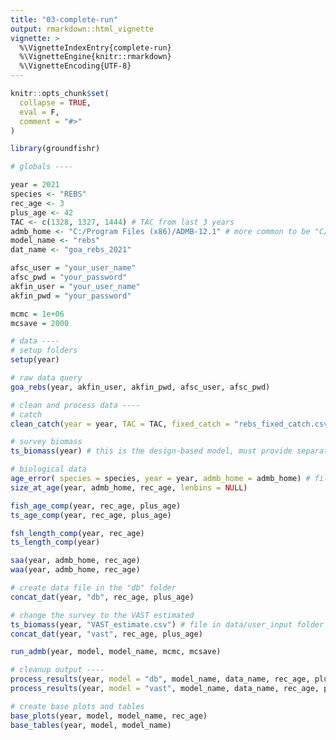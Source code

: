 ```yaml
---
title: "03-complete-run"
output: rmarkdown::html_vignette
vignette: >
  %\VignetteIndexEntry{complete-run}
  %\VignetteEngine{knitr::rmarkdown}
  %\VignetteEncoding{UTF-8}
---
```


```r
knitr::opts_chunk$set(
  collapse = TRUE,
  eval = F,
  comment = "#>"
)
```

```r
library(groundfishr)

# globals ----

year = 2021
species <- "REBS"
rec_age <- 3
plus_age <- 42
TAC <- c(1328, 1327, 1444) # TAC from last 3 years
admb_home <- "C:/Program Files (x86)/ADMB-12.1" # more common to be "C/ADMB"
model_name <- "rebs"
dat_name <- "goa_rebs_2021" 

afsc_user = "your_user_name"
afsc_pwd = "your_password"
akfin_user = "your_user_name"
akfin_pwd = "your_password"

mcmc = 1e+06
mcsave = 2000

# data ----
# setup folders 
setup(year)

# raw data query
goa_rebs(year, akfin_user, akfin_pwd, afsc_user, afsc_pwd)

# clean and process data ----
# catch
clean_catch(year = year, TAC = TAC, fixed_catch = "rebs_fixed_catch.csv")

# survey biomass 
ts_biomass(year) # this is the design-based model, must provide separate file for VAST output

# biological data 
age_error( species = species, year = year, admb_home = admb_home) # file in data/user_input folder
size_at_age(year, admb_home, rec_age, lenbins = NULL)

fish_age_comp(year, rec_age, plus_age)
ts_age_comp(year, rec_age, plus_age)

fsh_length_comp(year, rec_age)
ts_length_comp(year)

saa(year, admb_home, rec_age)
waa(year, admb_home, rec_age)

# create data file in the "db" folder
concat_dat(year, "db", rec_age, plus_age)

# change the survey to the VAST estimated
ts_biomass(year, "VAST_estimate.csv") # file in data/user_input folder
concat_dat(year, "vast", rec_age, plus_age)

run_admb(year, model, model_name, mcmc, mcsave)

# cleanup output ----
process_results(year, model = "db", model_name, data_name, rec_age, plus_age, mcmc = mcmc, mcsave = mcsave)
process_results(year, model = "vast", model_name, data_name, rec_age, plus_age, mcmc = mcmc, mcsave = mcsave)

# create base plots and tables
base_plots(year, model, model_name, rec_age)
base_tables(year, model, model_name)
```
